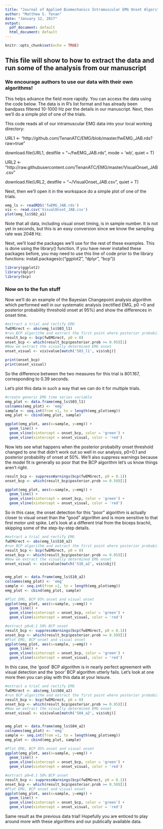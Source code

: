 ---
title: "Journal of Applied Biomechanics Intramuscular EMG Onset Algorithms"
author: "Matthew S. Tenan"
date: "January 12, 2017"
output:
  pdf_document: default
  html_document: default
---

```{r setup, include=FALSE}
knitr::opts_chunk$set(echo = TRUE)
```

## This file will show to how to extract the data and run some of the analysis from our manuscript

### We encourage authors to use our data with their own algorithms!  
This helps advance the field more rapidly.
You can access the data using the code below.  The data is in R's list format and has already been bandpass filtered 10-1000 Hz
per the details in our manuscript.  Next, then we'll do a simple plot of one of the trials.

This code reads all of our intramuscular EMG data into your local working directory:

URL1 <- "http://github.com/TenanATC/EMG/blob/master/fwEMG_JAB.rds?raw=true"

download.file(URL1, destfile = "~/fwEMG_JAB.rds", mode = 'wb', quiet = T)

URL2 <- "http://raw.githubusercontent.com/TenanATC/EMG/master/VisualOnset_JAB.csv"

download.file(URL2, destfile = "~/VisualOnset_JAB.csv", quiet = T)


Next, then we'll open it in the workspace do a simple plot of one of the trials.
```{r openfile}
emg_ls <- readRDS('fwEMG_JAB.rds')
vis <- read.csv('VisualOnset_JAB.csv')
plot(emg_ls$S02_a1)
```

Note that all data, including visual onset timing, is in sample number.  It is not yet in seconds, but this is an easy conversion since we know the sampling rate was 2048 Hz.


Next, we'll load the packages we'll use for the rest of these examples.  This is done using the library() function.  If you have never installed these packages before, you may need to use this line of code prior to the library functions:
install.packages(c("ggplot2", "dplyr", "bcp"))

```{r packageinstall}
library(ggplot2)
library(dplyr)
library(bcp)
```

### Now on to the fun stuff
Now we'll do an example of the Bayesian Changepoint analysis algorithm which performed well in our systematic analysis (rectified EMG, p0 =0 and posterior probability threshold onset at 95%) and show the differences in onset time.
```{r Run BCP Analysis compare with Visual}
#extract a trial and rectify EMG
fwEMGrect <- abs(emg_ls$S03_l1)
#run BCP algorithm and extract the first point where posterior probability of onset is 95%
result_bcp <- bcp(fwEMGrect, p0 = 0)
onset_bcp <- which(result_bcp$posterior.prob >= 0.95)[1]
#Now we extract the visually determined EMG onset
onset_visual <- vis$value[match('S03_l1', vis$sbj)]

print(onset_bcp)
print(onset_visual)

```

So the difference between the two measures for this trial is 801.167, corresponding to 0.39 seconds.

Let's plot this data in such a way that we can do it for multiple trials.
```{r}
#create generic EMG time series variable
emg_plot <- data.frame(emg_ls$S03_l1) 
colnames(emg_plot) <- 'emg'
sample <- seq.int(from =1, to = length(emg_plot$emg))
emg_plot <- cbind(emg_plot, sample)

ggplot(emg_plot, aes(x=sample, y=emg)) + 
  geom_line() + 
  geom_vline(xintercept = onset_bcp, color = 'green') +
  geom_vline(xintercept = onset_visual, color = 'red')
```

Now lets see what happens when the posterior probabilty onset threshold changed to one that didn't work out so well in our analysis, p0=0.1 and posterior probability of onset at 50%.  We'll also suppress warnings because the model fit is generally so poor that the BCP algorithm let's us know things aren't right.
```{r}
result_bcp <- suppressWarnings(bcp(fwEMGrect, p0 = 0.1))
onset_bcp <- which(result_bcp$posterior.prob >= 0.50)[1]

ggplot(emg_plot, aes(x=sample, y=emg)) + 
  geom_line() + 
  geom_vline(xintercept = onset_bcp, color = 'green') +
  geom_vline(xintercept = onset_visual, color = 'red')
```

So in this case, the onset detection for this "poor" algorithm is actually closer to visual onset than the "good" algorithm and is more sensitive to that first motor unit spike.  Let's look at a different trial from the biceps brachii, skipping some of the step-by-step details.

```{r}
#extract a trial and rectify EMG
fwEMGrect <- abs(emg_ls$S10_a2)
#run BCP algorithm and extract the first point where posterior probability of onset is 95%
result_bcp <- bcp(fwEMGrect, p0 = 0)
onset_bcp <- which(result_bcp$posterior.prob >= 0.95)[1]
#Now we extract the visually determined EMG onset
onset_visual <- vis$value[match('S10_a2', vis$sbj)]


emg_plot <- data.frame(emg_ls$S10_a2) 
colnames(emg_plot) <- 'emg'
sample <- seq.int(from =1, to = length(emg_plot$emg))
emg_plot <- cbind(emg_plot, sample)

#Plot EMG, BCP 95% onset and visual onset
ggplot(emg_plot, aes(x=sample, y=emg)) + 
  geom_line() + 
  geom_vline(xintercept = onset_bcp, color = 'green') +
  geom_vline(xintercept = onset_visual, color = 'red')

#extract p0=0.1 50% BCP onset
result_bcp <- suppressWarnings(bcp(fwEMGrect, p0 = 0.1))
onset_bcp <- which(result_bcp$posterior.prob >= 0.50)[1]
#Plot EMG, BCP onset and visual onset
ggplot(emg_plot, aes(x=sample, y=emg)) + 
  geom_line() + 
  geom_vline(xintercept = onset_bcp, color = 'green') +
  geom_vline(xintercept = onset_visual, color = 'red')
```

In this case, the 'good' BCP algorithm is in nearly perfect agreement with visual detection and the 'poor' BCP algorithm utterly fails. 
Let's look at one more then you can play with this data at your leisure.
```{r}
#extract a trial and rectify EMG
fwEMGrect <- abs(emg_ls$S04_a2)
#run BCP algorithm and extract the first point where posterior probability of onset is 95%
result_bcp <- bcp(fwEMGrect, p0 = 0)
onset_bcp <- which(result_bcp$posterior.prob >= 0.95)[1]
#Now we extract the visually determined EMG onset
onset_visual <- vis$value[match('S04_a2', vis$sbj)]


emg_plot <- data.frame(emg_ls$S04_a2) 
colnames(emg_plot) <- 'emg'
sample <- seq.int(from =1, to = length(emg_plot$emg))
emg_plot <- cbind(emg_plot, sample)

#Plot EMG, BCP 95% onset and visual onset
ggplot(emg_plot, aes(x=sample, y=emg)) + 
  geom_line() + 
  geom_vline(xintercept = onset_bcp, color = 'green') +
  geom_vline(xintercept = onset_visual, color = 'red')

#extract p0=0.1 50% BCP onset
result_bcp <- suppressWarnings(bcp(fwEMGrect, p0 = 0.1))
onset_bcp <- which(result_bcp$posterior.prob >= 0.50)[1]
#Plot EMG, BCP onset and visual onset
ggplot(emg_plot, aes(x=sample, y=emg)) + 
  geom_line() + 
  geom_vline(xintercept = onset_bcp, color = 'green') +
  geom_vline(xintercept = onset_visual, color = 'red')
```

Same result as the previous data trial! Hopefully you are enticed to play around more with these algorithms and our publically available data.